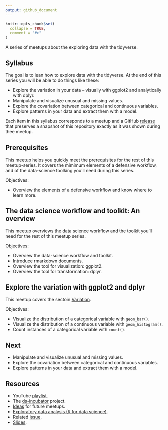 ```yaml
---
output: github_document
---
```


```r
knitr::opts_chunk$set(
  collapse = TRUE,
  comment = "#>"
)
```

A series of meetups about the exploring data with the tidyverse.

## Syllabus

The goal is to lean how to explore data with the tidyverse. At the end of this
series you will be able to do things like these:

* Explore the variation in your data -- visually with ggplot2 and
analytically with dplyr.
* Manipulate and visualize unusual and missing values.
* Explore the covariation between categorical and continuous variables.
* Explore patterns in your data and extract them with a model.

Each item in this syllabus corresponds to a meetup and a GitHub
[release](https://github.com/2DegreesInvesting/ds.docker/releases) that
preserves a snapshot of this repository exactly as it was shown during
thee meetup.

## Prerequisites

This meetup helps you quickly meet the prerequisites for the rest of this
meetup-series. It covers the mimimum elements of a defensive workflow, and of
the data-science toolking you'll need during this series.

Objectives:

* Overview the elements of a defensive workflow and know where to learn more.

## The data science workflow and toolkit: An overview

This meetup overviews the data science workflow and the toolkit you'll need for
the rest of this meetup series.

Objectives:

* Overview the data-science workflow and toolkit.
* Introduce rmarkdown documents.
* Overview the tool for visualization: ggplot2.
* Overview the tool for transformation: dplyr.

## Explore the variation with ggplot2 and dplyr

This meetup covers the sectoin
[Variation](https://r4ds.had.co.nz/exploratory-data-analysis.html#variation).

Objectives:

* Visualize the distribution of a categorical variable with `geom_bar()`.
* Visualize the distribution of a continuous variable with `geom_histogram()`.
* Count instances of a categorical variable with `count()`.



## Next

* Manipulate and visualize unusual and missing values.
* Explore the covariation between categorical and continuous variables.
* Explore patterns in your data and extract them with a model.

## Resources

* YouTube [playlist](https://bit.ly/ds-incubator-videos).
* The
[ds-incubator](https://github.com/2DegreesInvesting/ds-incubator#ds-incubator)
project.
* [Ideas](https://bit.ly/dsi-ideas) for future meetups.
* [Exploratory data analysis (R for data
science)](https://r4ds.had.co.nz/exploratory-data-analysis.html).
* Related [issue](https://github.com/2DegreesInvesting/ds-incubator/issues/76).
* [Slides](https://bit.ly/tidy-eda).
